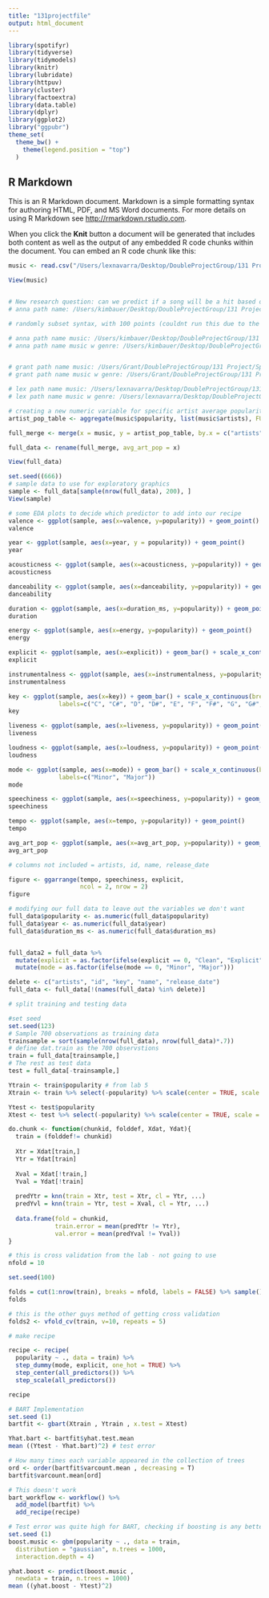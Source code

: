 ```yaml
---
title: "131projectfile"
output: html_document
---
```


```r
library(spotifyr)
library(tidyverse)
library(tidymodels)
library(knitr)
library(lubridate)
library(httpuv)
library(cluster)
library(factoextra)
library(data.table)
library(dplyr)
library(ggplot2)
library("ggpubr")
theme_set(
  theme_bw() +
    theme(legend.position = "top")
  )
```

## R Markdown

This is an R Markdown document. Markdown is a simple formatting syntax for authoring HTML, PDF, and MS Word documents. For more details on using R Markdown see <http://rmarkdown.rstudio.com>.

When you click the **Knit** button a document will be generated that includes both content as well as the output of any embedded R code chunks within the document. You can embed an R code chunk like this:

```r
music <- read.csv("/Users/lexnavarra/Desktop/DoubleProjectGroup/131 Project/Spotify Dataset/musicdata.csv")

View(music)


# New research question: can we predict if a song will be a hit based on its attributes? Response variable: song.hotttnesss 
# anna path name: /Users/kimbauer/Desktop/DoubleProjectGroup/131 Project/Spotify Dataset/data_w_genres.csv
```

```r
# randomly subset syntax, with 100 points (couldnt run this due to the file not loading)

# anna path name music: /Users/kimbauer/Desktop/DoubleProjectGroup/131 Project/Spotify Dataset/musicdata.csv
# anna path name music w genre: /Users/kimbauer/Desktop/DoubleProjectGroup/131 Project/Spotify Dataset/data_w_genres.csv


# grant path name music: /Users/Grant/DoubleProjectGroup/131 Project/Spotify Dataset/musicdata.csv
# grant path name music w genre: /Users/Grant/DoubleProjectGroup/131 Project/Spotify Dataset/data_w_genres.csv

# lex path name music: /Users/lexnavarra/Desktop/DoubleProjectGroup/131 Project/Spotify Dataset/musicdata.csv
# lex path name music w genre: /Users/lexnavarra/Desktop/DoubleProjectGroup/131 Project/Spotify Dataset/data_w_genres.csv
```


```r
# creating a new numeric variable for specific artist average popularity
artist_pop_table <- aggregate(music$popularity, list(music$artists), FUN = mean)

full_merge <- merge(x = music, y = artist_pop_table, by.x = c("artists"), by.y = c("Group.1"), all.x = TRUE)

full_data <- rename(full_merge, avg_art_pop = x)

View(full_data)
```

```r
set.seed((666))
# sample data to use for exploratory graphics
sample <- full_data[sample(nrow(full_data), 200), ]
View(sample)
```

```r
# some EDA plots to decide which predictor to add into our recipe
valence <- ggplot(sample, aes(x=valence, y=popularity)) + geom_point()
valence

year <- ggplot(sample, aes(x=year, y = popularity)) + geom_point()
year

acousticness <- ggplot(sample, aes(x=acousticness, y=popularity)) + geom_point()
acousticness

danceability <- ggplot(sample, aes(x=danceability, y=popularity)) + geom_point()
danceability

duration <- ggplot(sample, aes(x=duration_ms, y=popularity)) + geom_point()
duration

energy <- ggplot(sample, aes(x=energy, y=popularity)) + geom_point()
energy

explicit <- ggplot(sample, aes(x=explicit)) + geom_bar() + scale_x_continuous(breaks = c(0,1), labels=c("0" = "Clean", "1" = "Explicit"))
explicit

instrumentalness <- ggplot(sample, aes(x=instrumentalness, y=popularity)) + geom_point()
instrumentalness

key <- ggplot(sample, aes(x=key)) + geom_bar() + scale_x_continuous(breaks=0:11,
              labels=c("C", "C#", "D", "D#", "E", "F", "F#", "G", "G#", "A", "A#", "B"))
key

liveness <- ggplot(sample, aes(x=liveness, y=popularity)) + geom_point()
liveness

loudness <- ggplot(sample, aes(x=loudness, y=popularity)) + geom_point()
loudness

mode <- ggplot(sample, aes(x=mode)) + geom_bar() + scale_x_continuous(breaks=0:1,
              labels=c("Minor", "Major"))
mode

speechiness <- ggplot(sample, aes(x=speechiness, y=popularity)) + geom_point()
speechiness

tempo <- ggplot(sample, aes(x=tempo, y=popularity)) + geom_point()
tempo

avg_art_pop <- ggplot(sample, aes(x=avg_art_pop, y=popularity)) + geom_point()
avg_art_pop

# columns not included = artists, id, name, release_date
```

```r
figure <- ggarrange(tempo, speechiness, explicit,
                    ncol = 2, nrow = 2)
figure


```

```r
# modifying our full data to leave out the variables we don't want
full_data$popularity <- as.numeric(full_data$popularity)
full_data$year <- as.numeric(full_data$year)
full_data$duration_ms <- as.numeric(full_data$duration_ms)


full_data2 = full_data %>% 
  mutate(explicit = as.factor(ifelse(explicit == 0, "Clean", "Explicit"))) %>% 
  mutate(mode = as.factor(ifelse(mode == 0, "Minor", "Major")))

delete <- c("artists", "id", "key", "name", "release_date")
full_data <- full_data[!(names(full_data) %in% delete)]
```

```r
# split training and testing data

#set seed
set.seed(123)
# Sample 700 observations as training data 
trainsample = sort(sample(nrow(full_data), nrow(full_data)*.7))
# define dat.train as the 700 observstions 
train = full_data[trainsample,]
# The rest as test data
test = full_data[-trainsample,]
```


```r
Ytrain <- train$popularity # from lab 5
Xtrain <- train %>% select(-popularity) %>% scale(center = TRUE, scale = TRUE)

Ytest <- test$popularity
Xtest <- test %>% select(-popularity) %>% scale(center = TRUE, scale = TRUE)

do.chunk <- function(chunkid, folddef, Xdat, Ydat){
  train = (folddef!= chunkid)
  
  Xtr = Xdat[train,]
  Ytr = Ydat[train]
  
  Xval = Xdat[!train,]
  Yval = Ydat[!train]
  
  predYtr = knn(train = Xtr, test = Xtr, cl = Ytr, ...)
  predYvl = knn(train = Ytr, test = Xval, cl = Ytr, ...)
  
  data.frame(fold = chunkid,
             train.error = mean(predYtr != Ytr),
             val.error = mean(predYval != Yval))
}
```

```r
# this is cross validation from the lab - not going to use
nfold = 10 

set.seed(100)

folds = cut(1:nrow(train), breaks = nfold, labels = FALSE) %>% sample()
folds

```

```r
# this is the other guys method of getting cross validation
folds2 <- vfold_cv(train, v=10, repeats = 5)
```

```r
# make recipe 

recipe <- recipe(
  popularity ~ ., data = train) %>%
  step_dummy(mode, explicit, one_hot = TRUE) %>%
  step_center(all_predictors()) %>%
  step_scale(all_predictors())

recipe
```

```r
# BART Implementation
set.seed (1)
bartfit <- gbart(Xtrain , Ytrain , x.test = Xtest)
```

```r
Yhat.bart <- bartfit$yhat.test.mean
mean ((Ytest - Yhat.bart)^2) # test error
```

```r
# How many times each variable appeared in the collection of trees
ord <- order(bartfit$varcount.mean , decreasing = T)
bartfit$varcount.mean[ord]
```

```r
# This doesn't work
bart_workflow <- workflow() %>% 
  add_model(bartfit) %>% 
  add_recipe(recipe)
```

```r
# Test error was quite high for BART, checking if boosting is any better....
set.seed (1)
boost.music <- gbm(popularity ~ ., data = train,
  distribution = "gaussian", n.trees = 1000,
  interaction.depth = 4)
```

```r
yhat.boost <- predict(boost.music ,
  newdata = train, n.trees = 1000)
mean ((yhat.boost - Ytest)^2)
```
